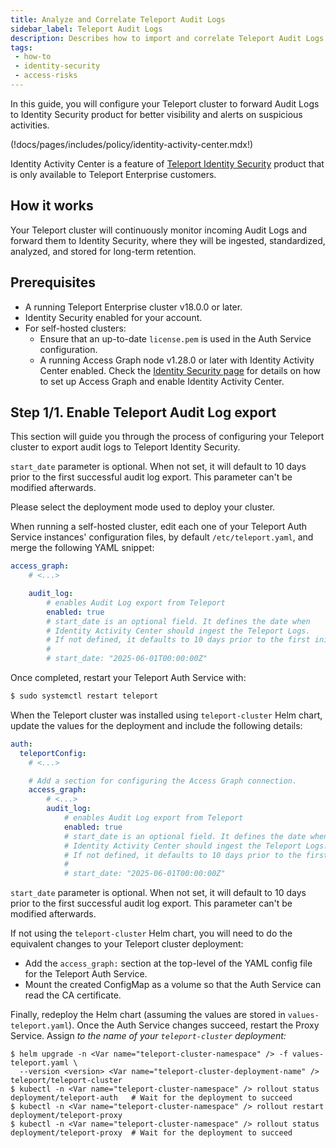 ```yaml
---
title: Analyze and Correlate Teleport Audit Logs
sidebar_label: Teleport Audit Logs
description: Describes how to import and correlate Teleport Audit Logs using Identity Security.
tags:
 - how-to
 - identity-security
 - access-risks
---
```


In this guide, you will configure your Teleport cluster to forward
Audit Logs to Identity Security product for better visibility
and alerts on suspicious activities.

(!docs/pages/includes/policy/identity-activity-center.mdx!)

Identity Activity Center is a feature of [Teleport Identity Security](https://goteleport.com/platform/identity-security/)
product that is only available to Teleport Enterprise customers.

## How it works

Your Teleport cluster will continuously monitor incoming Audit Logs and
forward them to Identity Security, where they will be ingested, standardized,
analyzed, and stored for long-term retention.

## Prerequisites

- A running Teleport Enterprise cluster v18.0.0 or later.
- Identity Security enabled for your account.
- For self-hosted clusters:
  - Ensure that an up-to-date `license.pem` is used in the Auth Service configuration.
  - A running Access Graph node v1.28.0 or later with Identity Activity Center enabled.
Check the [Identity Security page](../identity-security.mdx) for details on
how to set up Access Graph and enable Identity Activity Center.


## Step 1/1. Enable Teleport Audit Log export

This section will guide you through the process of configuring your Teleport cluster to
export audit logs to Teleport Identity Security.

<Admonition type="note">

`start_date` parameter is optional. When not set, it will default to 10 days prior to the first successful
audit log export. This parameter can't be modified afterwards.

</Admonition>

Please select the deployment mode used to deploy your cluster.

<Tabs>
<TabItem label="Self-hosted cluster">

When running a self-hosted cluster, edit each one of your Teleport Auth Service
instances' configuration files, by default `/etc/teleport.yaml`, and merge the
following YAML snippet:

```yaml
access_graph:
    # <...>

    audit_log:
        # enables Audit Log export from Teleport
        enabled: true
        # start_date is an optional field. It defines the date when
        # Identity Activity Center should ingest the Teleport Logs.
        # If not defined, it defaults to 10 days prior to the first init.
        #
        # start_date: "2025-06-01T00:00:00Z"

```

Once completed, restart your Teleport Auth Service with:

```bash
$ sudo systemctl restart teleport
```

</TabItem>

<TabItem label="Self-hosted cluster using Helm Chart">

When the Teleport cluster was installed using `teleport-cluster` Helm chart, update the values for the deployment
and include the following details:

```yaml
auth:
  teleportConfig:
    # <...>

    # Add a section for configuring the Access Graph connection.
    access_graph:
        # <...>
        audit_log:
            # enables Audit Log export from Teleport
            enabled: true
            # start_date is an optional field. It defines the date when
            # Identity Activity Center should ingest the Teleport Logs.
            # If not defined, it defaults to 10 days prior to the first init.
            #
            # start_date: "2025-06-01T00:00:00Z"


```

`start_date` parameter is optional. When not set, it will default to 10 days prior to the first successful
audit log export. This parameter can't be modified afterwards.

If not using the `teleport-cluster` Helm chart, you will need to do the equivalent changes to your Teleport cluster deployment:
- Add the `access_graph:` section at the top-level of the YAML config file for the Teleport Auth Service.
- Mount the created ConfigMap as a volume so that the Auth Service can read the CA certificate.

Finally, redeploy the Helm chart (assuming the values are stored in
`values-teleport.yaml`).  Once the Auth Service changes succeed, restart the
Proxy Service. Assign <Var name="teleport-cluster-deployment-name" /> to the
name of your `teleport-cluster` deployment:

```code
$ helm upgrade -n <Var name="teleport-cluster-namespace" /> -f values-teleport.yaml \
  --version <version> <Var name="teleport-cluster-deployment-name" /> teleport/teleport-cluster
$ kubectl -n <Var name="teleport-cluster-namespace" /> rollout status deployment/teleport-auth   # Wait for the deployment to succeed
$ kubectl -n <Var name="teleport-cluster-namespace" /> rollout restart deployment/teleport-proxy
$ kubectl -n <Var name="teleport-cluster-namespace" /> rollout status deployment/teleport-proxy  # Wait for the deployment to succeed
```

</TabItem>
</Tabs>


